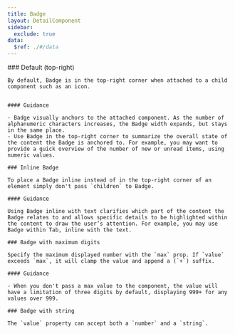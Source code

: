 ```yaml
---
title: Badge
layout: DetailComponent
sidebar:
  exclude: true
data:
  $ref: ./#/data
---
```


<LivePreviewControls>
  <LivePreview componentName="badge" exampleName="Default">
    ### Default (top-right)

    By default, Badge is in the top-right corner when attached to a child component such as an icon.


    #### Guidance

    - Badge visually anchors to the attached component. As the number of alphanumeric characters increases, the Badge width expands, but stays in the same place.
    - Use Badge in the top-right corner to summarize the overall state of the content the Badge is anchored to. For example, you may want to provide a quick overview of the number of new or unread items, using numeric values.

  </LivePreview>
  <LivePreview componentName="badge" exampleName="InlineBadge">

    ### Inline Badge

    To place a Badge inline instead of in the top-right corner of an element simply don't pass `children` to Badge.

    #### Guidance

    Using Badge inline with text clarifies which part of the content the Badge relates to and allows specific details to be highlighted within the content to draw the user’s attention. For example, you may use Badge within Tab, inline with the text.

  </LivePreview>
  <LivePreview componentName="badge" exampleName="BadgeWithMaximumDigits">

    ### Badge with maximum digits

    Specify the maximum displayed number with the `max` prop. If `value` exceeds `max`, it will clamp the value and append a (`+`) suffix.

    #### Guidance

    - When you don't pass a max value to the component, the value will have a limitation of three digits by default, displaying 999+ for any values over 999.

  </LivePreview>
  <LivePreview componentName="badge" exampleName="BadgeWithString">
    
    ### Badge with string

    The `value` property can accept both a `number` and a `string`.

  </LivePreview>
</LivePreviewControls>
